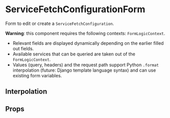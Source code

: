 

<Meta of={ServiceFetchConfigurationFormStories} />

# ServiceFetchConfigurationForm

Form to edit or create a `ServiceFetchConfiguration`.

**Warning**: this component requires the following contexts: `FormLogicContext`.

- Relevant fields are displayed dynamically depending on the earlier filled out fields.
- Available services that can be queried are taken out of the `FormLogicContext`.
- Values (query, headers) and the request path support Python `.format` interpolation (future:
  Django template language syntax) and can use existing form variables.

<Canvas>
  <Story of={ServiceFetchConfigurationFormStories.Blank} />
</Canvas>

## Interpolation

<Canvas>
  <Story of={ServiceFetchConfigurationFormStories.Interpolation} />
</Canvas>

## Props

<ArgsTable of={ServiceFetchConfigurationForm} />
